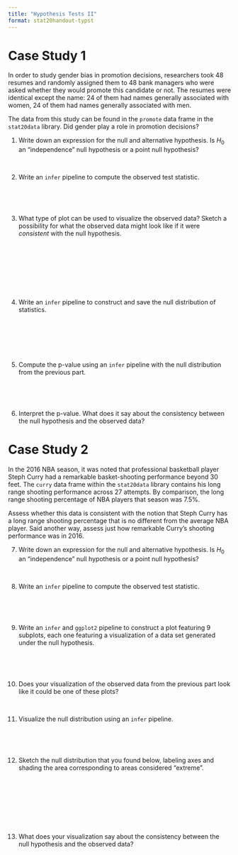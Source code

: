 ```yaml
---
title: "Hypothesis Tests II"
format: stat20handout-typst
---
```

  
# Case Study 1

In order to study gender bias in promotion decisions, researchers took 48 resumes and randomly assigned them to 48 bank managers who were asked whether they would promote this candidate or not. The resumes were identical except the name: 24 of them had names generally associated with women, 24 of them had names generally associated with men.

The data from this study can be found in the `promote` data frame in the `stat20data` library. Did gender play a role in promotion decisions?


@. Write down an expression for the null and alternative hypothesis. Is $H_0$ an "independence" null hypothesis or a point null hypothesis?

\


@. Write an `infer` pipeline to compute the observed test statistic.

\

\


@. What type of plot can be used to visualize the observed data? Sketch a possibility for what the observed data might look like if it were *consistent* with the null hypothesis.

\

\

\

\


@. Write an `infer` pipeline to construct and save the null distribution of statistics.

\

\

\



@. Compute the p-value using an `infer` pipeline with the null distribution from the previous part.

\

\



@. Interpret the p-value. What does it say about the consistency between the null hypothesis and the observed data?



# Case Study 2

In the 2016 NBA season, it was noted that professional basketball player Steph Curry had a remarkable basket-shooting performance beyond 30 feet. The `curry` data frame within the `stat20data` library contains his long range shooting performance across 27 attempts. By comparison, the long range shooting percentage of NBA players that season was 7.5%. 

Assess whether this data is consistent with the notion that Steph Curry has a long range shooting percentage that is no different from the average NBA player. Said another way, assess just how remarkable Curry's shooting performance was in 2016.

@. Write down an expression for the null and alternative hypothesis. Is $H_0$ an "independence" null hypothesis or a point null hypothesis?

\


@. Write an `infer` pipeline to compute the observed test statistic.

\

\


@. Write an `infer` and `ggplot2` pipeline to construct a plot featuring 9 subplots, each one featuring a visualization of a data set generated under the null hypothesis. 


\

\



@. Does your visualization of the observed data from the previous part look like it could be one of these plots?

\


@. Visualize the null distribution using an `infer` pipeline. 

\

\

@. Sketch the null distribution that you found below, labeling axes and shading the area corresponding to areas considered "extreme". 


\

\

\

\


@. What does your visualization say about the consistency between the null hypothesis and the observed data?

\
